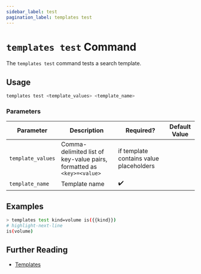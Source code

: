 ```yaml
---
sidebar_label: test
pagination_label: templates test
---
```


# `templates test` Command

The `templates test` command tests a search template.

## Usage

```bash
templates test <template_values> <template_name>
```

### Parameters

| Parameter         | Description                                                           | Required?                               | Default Value |
| ----------------- | --------------------------------------------------------------------- | --------------------------------------- | ------------- |
| `template_values` | Comma-delimited list of key-value pairs, formatted as `<key>=<value>` | if template contains value placeholders |               |
| `template_name`   | Template name                                                         | ✔️                                      |               |

## Examples

```bash
> templates test kind=volume is({{kind}})
# highlight-next-line
is(volume)
```

## Further Reading

- [Templates](../../../templates.mdx)
